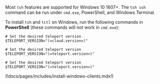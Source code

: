 Most `tsh` features are supported for Windows 10 1607+. The `tsh ssh` command
can be run under `cmd.exe`, PowerShell, and Windows Terminal.

To install `tsh` and `tctl` on Windows, run the following commands in
**PowerShell** (these commands will not work in `cmd.exe`):


<Tabs>
<TabItem label="Teleport Enterprise (Managed)" scope="cloud">

  ```code
  # Set the desired teleport version
  $TELEPORT_VERSION="(=cloud.version=)"
  ```

</TabItem>
<TabItem label="Teleport Enterprise (Self-Hosted)" scope="enterprise">

  ```code
  # Set the desired teleport version
  $TELEPORT_VERSION="(=teleport.version=)"
  ```

</TabItem>
<TabItem label="Teleport Community Edition" scope="oss">

  ```code
  # Set the desired teleport version
  $TELEPORT_VERSION="(=teleport.version=)"
  ```

</TabItem>
</Tabs>

(!docs/pages/includes/install-windows-clients.mdx!)
